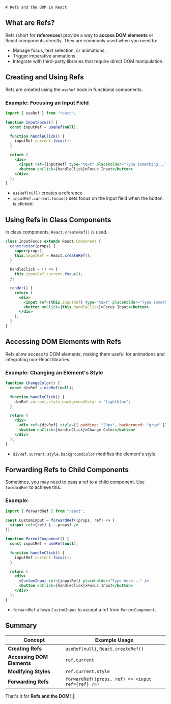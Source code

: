     # Refs and the DOM in React

## What are Refs?

Refs (short for **references**) provide a way to **access DOM elements** or React components directly. They are commonly used when you need to:
- Manage focus, text selection, or animations.
- Trigger imperative animations.
- Integrate with third-party libraries that require direct DOM manipulation.

## Creating and Using Refs

Refs are created using the `useRef` hook in functional components.

### Example: Focusing an Input Field

```jsx
import { useRef } from "react";

function InputFocus() {
  const inputRef = useRef(null);

  function handleClick() {
    inputRef.current.focus();
  }

  return (
    <div>
      <input ref={inputRef} type="text" placeholder="Type something..." />
      <button onClick={handleClick}>Focus Input</button>
    </div>
  );
}
```

- `useRef(null)` creates a reference.
- `inputRef.current.focus()` sets focus on the input field when the button is clicked.

## Using Refs in Class Components

In class components, `React.createRef()` is used.

```jsx
class InputFocus extends React.Component {
  constructor(props) {
    super(props);
    this.inputRef = React.createRef();
  }

  handleClick = () => {
    this.inputRef.current.focus();
  };

  render() {
    return (
      <div>
        <input ref={this.inputRef} type="text" placeholder="Type something..." />
        <button onClick={this.handleClick}>Focus Input</button>
      </div>
    );
  }
}
```

## Accessing DOM Elements with Refs

Refs allow access to DOM elements, making them useful for animations and integrating non-React libraries.

### Example: Changing an Element's Style

```jsx
function ChangeColor() {
  const divRef = useRef(null);

  function handleClick() {
    divRef.current.style.backgroundColor = "lightblue";
  }

  return (
    <div>
      <div ref={divRef} style={{ padding: "20px", background: "gray" }}>Change My Color</div>
      <button onClick={handleClick}>Change Color</button>
    </div>
  );
}
```

- `divRef.current.style.backgroundColor` modifies the element's style.

## Forwarding Refs to Child Components

Sometimes, you may need to pass a ref to a child component. Use `forwardRef` to achieve this.

### Example:

```jsx
import { forwardRef } from "react";

const CustomInput = forwardRef((props, ref) => (
  <input ref={ref} {...props} />
));

function ParentComponent() {
  const inputRef = useRef(null);

  function handleClick() {
    inputRef.current.focus();
  }

  return (
    <div>
      <CustomInput ref={inputRef} placeholder="Type here..." />
      <button onClick={handleClick}>Focus Input</button>
    </div>
  );
}
```

- `forwardRef` allows `CustomInput` to accept a ref from `ParentComponent`.

## Summary

| Concept                  | Example Usage |
|--------------------------|--------------|
| **Creating Refs** | `useRef(null)`, `React.createRef()` |
| **Accessing DOM Elements** | `ref.current` |
| **Modifying Styles** | `ref.current.style` |
| **Forwarding Refs** | `forwardRef((props, ref) => <input ref={ref} />)` |

That's it for **Refs and the DOM**! 🚀